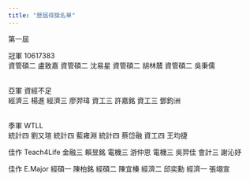 ```yaml
---
title: "歷屆得獎名單"
---
```

第一屆

冠軍	10617383
<br>資管碩二 盧致嘉
資管碩二 沈易星
資管碩二 胡林辳
資管碩二 吳秉儒

<br>亞軍	資經不足
<br>經濟三 楊進
經濟三 廖羿瑋
資工三 許嘉銘
資工三 鄧鈞洲

<br>季軍	WTLL
<br>統計四 劉又瑄
統計四 藍雍淵
統計四 蔡岱融
資工四 王均捷

佳作	Teach4Life
金融三 賴昱銘
電機三 游仲恩
電機三 吳羿佳
會計三 謝沁妤

佳作	E.Major
經碩一 陳柏銘
經碩二 陳宜榛
經濟二 邱奕勳
經濟一 張翊宣